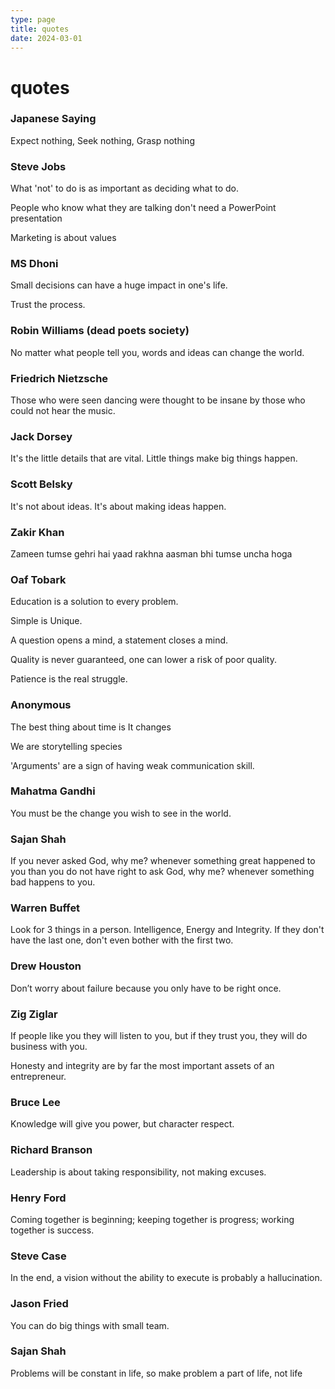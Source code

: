 ```yaml
---
type: page
title: quotes
date: 2024-03-01
---
```


# quotes

### Japanese Saying

Expect nothing, Seek nothing, Grasp nothing 

### Steve Jobs

What 'not' to do is as important as deciding what to do.

People who know what they are talking don't need a PowerPoint presentation

Marketing is about values

### MS Dhoni

Small decisions can have a huge impact in one's life.

Trust the process.


### Robin Williams (dead poets society)

No matter what people tell you, words and ideas can change the world.

### Friedrich Nietzsche

Those who were seen dancing were thought to be insane by those who could not hear the music.

### Jack Dorsey

It's the little details that are vital. Little things make big things happen.


### Scott Belsky

It's not about ideas. It's about making ideas happen.


### Zakir Khan

Zameen tumse gehri hai yaad rakhna aasman bhi tumse uncha hoga

### Oaf Tobark

Education is a solution to every problem.

Simple is Unique.

A question opens a mind, a statement closes a mind.

Quality is never guaranteed, one can lower a risk of poor quality.

Patience is the real struggle.

### Anonymous

The best thing about time is
It changes

We are storytelling species 

'Arguments' are a sign of having weak communication skill.


### Mahatma Gandhi

You must be the change you wish to see in the world.

### Sajan Shah

If you never asked God, why me? whenever something great happened to you than you do not have right to ask God, why me? whenever something bad happens to you.


### Warren Buffet

Look for 3 things in a person. Intelligence, Energy and Integrity. If they don't have the last one, don't even bother with the first two.


### Drew Houston

Don’t worry about failure because you only have to be right once.

### Zig Ziglar

If people like you they will listen to you, but if they trust you, they will do business with you.

Honesty and integrity are by far the most important assets of an entrepreneur.

### Bruce Lee

Knowledge will give you power, but character respect.

### Richard Branson

Leadership is about taking responsibility, not making excuses.

### Henry Ford

Coming together is beginning; keeping together is progress; working together is success.

### Steve Case

In the end, a vision without the ability to execute is probably a hallucination.

### Jason Fried

You can do big things with small team.


### Sajan Shah

Problems will be constant in life, so make problem a part of life, not life